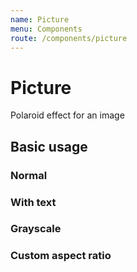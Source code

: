```yaml
---
name: Picture
menu: Components
route: /components/picture
---
```




# Picture

Polaroid effect for an image

<Props of={Picture} />

## Basic usage

### Normal

<Playground>
  <Picture src="https://placeimg.com/640/480/nature?1" />
</Playground>

### With text

<Playground>
  <Picture
    src="https://placeimg.com/640/480/nature?2"
    name="A breathtaking view..."
  />
</Playground>

### Grayscale

<Playground>
  <Picture src="https://placeimg.com/640/480/nature?3" grayscale />
</Playground>

### Custom aspect ratio

<Playground>
  <div style={{ width: 350 }}>
    <Picture
      src="https://placeimg.com/350/450/people"
      name="Bestie"
      aspectRatio={photo}
    />
  </div>
</Playground>
